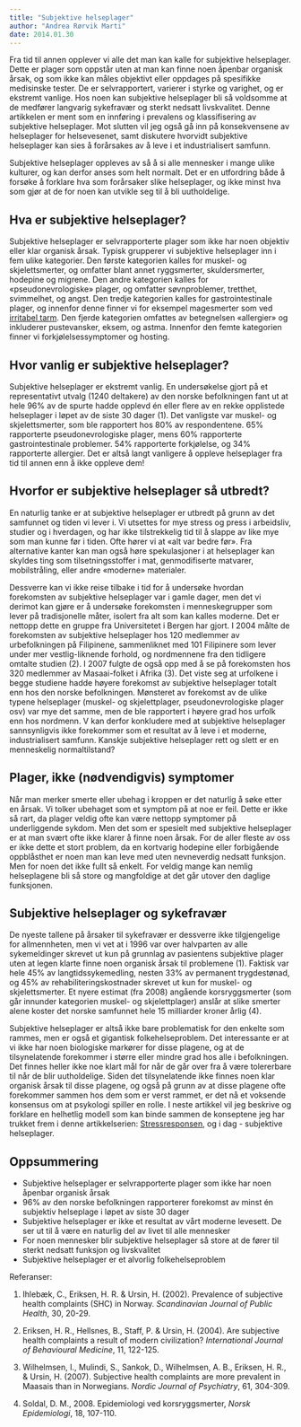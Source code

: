 ```yaml
---
title: "Subjektive helseplager"
author: "Andrea Rørvik Marti"
date: 2014.01.30
---
```


Fra tid til annen opplever vi alle det man kan kalle for subjektive helseplager. Dette er plager som oppstår uten at man kan finne noen åpenbar organisk årsak, og som ikke kan måles objektivt eller oppdages på spesifikke medisinske tester. De er selvrapportert, varierer i styrke og varighet, og er ekstremt vanlige. Hos noen kan subjektive helseplager bli så voldsomme at de medfører langvarig sykefravær og sterkt nedsatt livskvalitet. Denne artikkelen er ment som en innføring i prevalens og klassifisering av subjektive helseplager. Mot slutten vil jeg også gå inn på konsekvensene av helseplager for helsevesenet, samt diskutere hvorvidt subjektive helseplager kan sies å forårsakes av å leve i et industrialisert samfunn.

Subjektive helseplager oppleves av så å si alle mennesker i mange ulike kulturer, og kan derfor anses som helt normalt. Det er en utfordring både å forsøke å forklare hva som forårsaker slike helseplager, og ikke minst hva som gjør at de for noen kan utvikle seg til å bli uutholdelige.

## Hva er subjektive helseplager?

Subjektive helseplager er selvrapporterte plager som ikke har noen objektiv eller klar organisk årsak. Typisk grupperer vi subjektive helseplager inn i fem ulike kategorier. Den første kategorien kalles for muskel- og skjelettsmerter, og omfatter blant annet ryggsmerter, skuldersmerter, hodepine og migrene. Den andre kategorien kalles for «pseudonevrologiske» plager, og omfatter søvnproblemer, tretthet, svimmelhet, og angst. Den tredje kategorien kalles for gastrointestinale plager, og innenfor denne finner vi for eksempel magesmerter som ved [irritabel tarm](brokenlink/irritabel-tarm-hvordan-behandles-det/). Den fjerde kategorien omfattes av betegnelsen «allergier» og inkluderer pustevansker, eksem, og astma. Innenfor den femte kategorien finner vi forkjølelsessymptomer og hosting.

## Hvor vanlig er subjektive helseplager?

Subjektive helseplager er ekstremt vanlig. En undersøkelse gjort på et representativt utvalg (1240 deltakere) av den norske befolkningen fant ut at hele 96% av de spurte hadde opplevd én eller flere av en rekke opplistede helseplager i løpet av de siste 30 dager (1). Det vanligste var muskel- og skjelettsmerter, som ble rapportert hos 80% av respondentene. 65% rapporterte pseudonevrologiske plager, mens 60% rapporterte gastrointestinale problemer. 54% rapporterte forkjølelse, og 34% rapporterte allergier. Det er altså langt vanligere å oppleve helseplager fra tid til annen enn å ikke oppleve dem!

## Hvorfor er subjektive helseplager så utbredt?

En naturlig tanke er at subjektive helseplager er utbredt på grunn av det samfunnet og tiden vi lever i. Vi utsettes for mye stress og press i arbeidsliv, studier og i hverdagen, og har ikke tilstrekkelig tid til å slappe av like mye som man kunne før i tiden. Ofte hører vi at «alt var bedre før». Fra alternative kanter kan man også høre spekulasjoner i at helseplager kan skyldes ting som tilsetningsstoffer i mat, genmodifiserte matvarer, mobilstråling, eller andre «moderne» materialer.

Dessverre kan vi ikke reise tilbake i tid for å undersøke hvordan forekomsten av subjektive helseplager var i gamle dager, men det vi derimot kan gjøre er å undersøke forekomsten i menneskegrupper som lever på tradisjonelle måter, isolert fra alt som kan kalles moderne. Det er nettopp dette en gruppe fra Universitetet i Bergen har gjort. I 2004 målte de forekomsten av subjektive helseplager hos 120 medlemmer av urbefolkningen på Filipinene, sammenliknet med 101 Filipinere som lever under mer vestlig-liknende forhold, og nordmennene fra den tidligere omtalte studien (2). I 2007 fulgte de også opp med å se på forekomsten hos 320 medlemmer av Masaai-folket i Afrika (3). Det viste seg at urfolkene i begge studiene hadde høyere forekomst av subjektive helseplager totalt enn hos den norske befolkningen. Mønsteret av forekomst av de ulike typene helseplager (muskel- og skjelettplager, pseudonevrologiske plager osv) var mye det samme, men de ble rapportert i høyere grad hos urfolk enn hos nordmenn. V kan derfor konkludere med at subjektive helseplager sannsynligvis ikke forekommer som et resultat av å leve i et moderne, industrialisert samfunn. Kanskje subjektive helseplager rett og slett er en menneskelig normaltilstand?

## Plager, ikke (nødvendigvis) symptomer

Når man merker smerte eller ubehag i kroppen er det naturlig å søke etter en årsak. Vi tolker ubehaget som et symptom på at noe er feil. Dette er ikke så rart, da plager veldig ofte kan være nettopp symptomer på underliggende sykdom. Men det som er spesielt med subjektive helseplager er at man svært ofte ikke klarer å finne noen årsak. For de aller fleste av oss er ikke dette et stort problem, da en kortvarig hodepine eller forbigående oppblåsthet er noen man kan leve med uten nevneverdig nedsatt funksjon. Men for noen det ikke fullt så enkelt. For veldig mange kan nemlig helseplagene bli så store og mangfoldige at det går utover den daglige funksjonen.

## Subjektive helseplager og sykefravær

De nyeste tallene på årsaker til sykefravær er dessverre ikke tilgjengelige for allmennheten, men vi vet at i 1996 var over halvparten av alle sykemeldinger skrevet ut kun på grunnlag av pasientens subjektive plager uten at legen klarte finne noen organisk årsak til problemene (1). Faktisk var hele 45% av langtidssykemedling, nesten 33% av permanent trygdestønad, og 45% av rehabiliteringskostnader skrevet ut kun for muskel- og skjelettsmerter. Et nyere estimat (fra 2008) angående korsryggsmerter (som går innunder kategorien muskel- og skjelettplager) anslår at slike smerter alene koster det norske samfunnet hele 15 milliarder kroner årlig (4).

Subjektive helseplager er altså ikke bare problematisk for den enkelte som rammes, men er også et gigantisk folkehelseproblem. Det interessante er at vi ikke har noen biologiske markører for disse plagene, og at de tilsynelatende forekommer i større eller mindre grad hos alle i befolkningen. Det finnes heller ikke noe klart mål for når de går over fra å være tolererbare til når de blir uutholdelige. Siden det tilsynelatende ikke finnes noen klar organisk årsak til disse plagene, og også på grunn av at disse plagene ofte forekommer sammen hos dem som er verst rammet, er det nå et voksende konsensus om at psykologi spiller en rolle. I neste artikkel vil jeg beskrive og forklare en helhetlig modell som kan binde sammen de konseptene jeg har trukket frem i denne artikkelserien: [Stressresponsen](brokenlink/stressresponsen/), og i dag - subjektive helseplager.

## Oppsummering

-   Subjektive helseplager er selvrapporterte plager som ikke har noen åpenbar organisk årsak
-   96% av den norske befolkningen rapporterer forekomst av minst én subjektiv helseplage i løpet av siste 30 dager
-   Subjektive helseplager er ikke et resultat av vårt moderne levesett. De ser ut til å være en naturlig del av livet til alle mennesker
-   For noen mennesker blir subjektive helseplager så store at de fører til sterkt nedsatt funksjon og livskvalitet
-   Subjektive helseplager er et alvorlig folkehelseproblem

Referanser:

1.  Ihlebæk, C., Eriksen, H. R. & Ursin, H. (2002). Prevalence of subjective health complaints (SHC) in Norway. *Scandinavian Journal of Public Health*, 30, 20-29.

2.  Eriksen, H. R., Hellsnes, B., Staff, P. & Ursin, H. (2004). Are subjective health complaints a result of modern civilization? *International Journal of Behavioural Medicine*, 11, 122-125.

3.  Wilhelmsen, I., Mulindi, S., Sankok, D., Wilhelmsen, A. B., Eriksen, H. R., & Ursin, H. (2007). Subjective health complaints are more prevalent in Maasais than in Norwegians. *Nordic Journal of Psychiatry*, 61, 304-309.

4.  Soldal, D. M., 2008. Epidemiologi ved korsryggsmerter, *Norsk Epidemiologi*, 18, 107-110.

